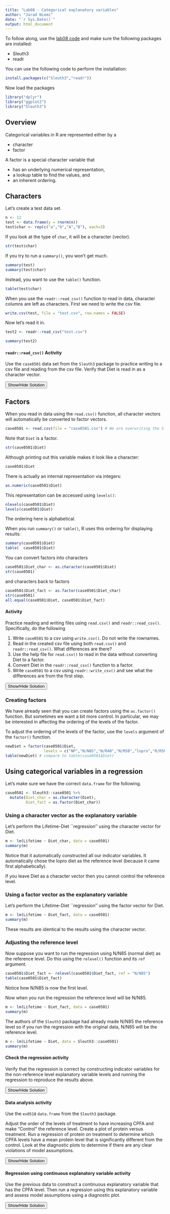 ```yaml
---
title: "Lab08 - Categorical explanatory variables"
author: "Jarad Niemi"
date: "`r Sys.Date()`"
output: html_document
---
```



To follow along, use the [lab08 code](lab08.R) and make sure the following 
packages are installed:

- Sleuth3
- readr

You can use the following code to perform the installation:

```r
install.packages(c("Sleuth3","readr"))
```

Now load the packages

```r
library("dplyr")
library("ggplot2")
library("Sleuth3")
```

## Overview

Categorical variables in R are represented either by a 

- character
- factor

A factor is a special character variable that 

- has an underlying numerical representation,
- a lookup table to find the values, and
- an inherent ordering.




## Characters

Let's create a test data set.

```r
n <- 12
test <- data.frame(y = rnorm(n))
test$char <- rep(c("a","b","A","B"), each=3)
```

If you look at the type of `char`, it will be a character (vector). 

```r
str(test$char)
```

If you try to run a `summary()`, 
you won't get much.

```r
summary(test)
summary(test$char)
```

Instead, you want to use the `table()` function.

```r
table(test$char)
```

When you use the `readr::read_csv()` function to read in data,
character columns are left as characters.
First we need to write the csv file.

```r
write.csv(test, file = "test.csv", row.names = FALSE)
```

Now let's read it in. 

```r
test2 <- readr::read_csv("test.csv")
```
```r
summary(test2)
```

#### `readr::read_csv()` Activity

Use the `case0501` data set from the `Sleuth3` package to practice 
writing to a csv file and reading from the csv file.
Verify that Diet is read in as a character vector. 

<div id="readcsv_activity_solution" style="display:none"> 
```r
write.csv(Sleuth3::case0501, file = "case0501.csv", row.names = FALSE)
tmp <- readr::read_csv("case0501.csv")
summary(tmp)
```
</div> 
<button title="Show a solution" type="button" onclick="if(document.getElementById('readcsv_activity_solution') .style.display=='none') {document.getElementById('readcsv_activity_solution') .style.display=''}else{document.getElementById('readcsv_activity_solution') .style.display='none'}">Show/Hide Solution</button>




## Factors

When you read in data using the `read.csv()` function, 
all character vectors will automatically be converted to factor vectors. 

```r
case0501 <- read.csv(file = "case0501.csv") # We are overwriting the Sleuth3::case0501 data.frame
```

Note that `Diet` is a factor. 

```r
str(case0501$Diet)
```

Although printing out this variable makes it look like a character:

```r
case0501$Diet
```

There is actually an internal representation via integers:

```r
as.numeric(case0501$Diet)
```

This representation can be accessed using `levels()`:

```r
nlevels(case0501$Diet)
levels(case0501$Diet)
```

The ordering here is alphabetical.

When you run `summary()` or `table()`, 
R uses this ordering for displaying results:

```r
summary(case0501$Diet)
table(  case0501$Diet)
```

You can convert factors into characters

```r
case0501$Diet_char <- as.character(case0501$Diet)
str(case0501)
```

and characters back to factors

```r
case0501$Diet_fact <- as.factor(case0501$Diet_char)
str(case0501)
all.equal(case0501$Diet, case0501$Diet_fact)
```


#### Activity

Practice reading and writing files using `read.csv()` and `readr::read_csv()`.
Specifically, do the following

1. Write `case0501` to a csv using `write.csv()`. Do not write the rownames.
1. Read in the created csv file using both `read.csv()` and `readr::read_csv()`. What differences are there?
1. Use the help file for `read.csv()` to read in the data without converting Diet 
to a factor.
1. Convert Diet in the `readr::read_csv()` function to a factor. 
1. Write `case0501` to a csv using `readr::write_csv()` and see what the differences are
from the first step.

<div id="readcsv2_activity_solution" style="display:none"> 
Here is what I would do
```r
# Write csv file
write.csv(case0501, file = "tmp.csv", row.names = FALSE)

# Read csv file
d  <- read.csv("tmp.csv") 
d2 <- readr::read_csv("tmp.csv") 

# Don't convert to factor when reading in
d  <- read.csv("tmp.csv", stringsAsFactors = FALSE)

# Convert Diet into a factor
d2 <- d2 %>%
  mutate(Diet = factor(Diet))

readr::write_csv(case0501, path = "tmp2.csv") # Automatically doesn't include rownames
```
Depending on your application, you may decide that `read.csv()` is what you 
typically want to use or you may decide the `readr::read_csv()` is what you 
typically want to use.
</div>
<button title="Show a solution" type="button" onclick="if(document.getElementById('readcsv2_activity_solution') .style.display=='none') {document.getElementById('readcsv2_activity_solution') .style.display=''}else{document.getElementById('readcsv2_activity_solution') .style.display='none'}">Show/Hide Solution</button>




### Creating factors

We have already seen that you can create factors using the `as.factor()` 
function. 
But sometimes we want a bit more control. 
In particular, we may be interested in affecting the ordering of the 
levels of the factor. 

To adjust the ordering of the levels of the factor, 
use the `levels` argument of the `factor()` function.

```r
newDiet = factor(case0501$Diet, 
                 levels = c("NP","N/N85","N/R40","N/R50","lopro","R/R50"))
table(newDiet) # compare to table(case0501$Diet)
```



## Using categorical variables in a regression

Let's make sure we have the correct `data.frame` for the following. 

```r
case0501 <- Sleuth3::case0501 %>%
  mutate(Diet_char = as.character(Diet),
         Diet_fact = as.factor(Diet_char))
```

### Using a character vector as the explanatory variable

Let's perform the Lifetime-Diet ``regression'' using the character vector for
Diet. 

```r
m <- lm(Lifetime ~ Diet_char, data = case0501)
summary(m)
```

Notice that it automatically constructed all our indicator variables. 
It automatically chose the lopro diet as the reference level (because it came
first alphabetically). 

If you leave Diet as a character vector then you cannot control the reference 
level. 

### Using a factor vector as the explanatory variable

Let's perform the Lifetime-Diet ``regression'' using the factor vector for
Diet. 

```r
m <- lm(Lifetime ~ Diet_fact, data = case0501)
summary(m)
```

These results are identical to the results using the character vector. 

### Adjusting the reference level

Now suppose you want to run the regression using N/N85 (normal diet) as the 
reference level. 
Do this using the `relevel()` function and its `ref` argument.

```r
case0501$Diet_fact <- relevel(case0501$Diet_fact, ref = "N/N85")
table(case0501$Diet_fact)
```

Notice how N/N85 is now the first level. 

Now  when you run the regression the reference level will be N/N85. 

```r
m <- lm(Lifetime ~ Diet_fact, data = case0501)
summary(m)
```

The authors of the `Sleuth3` package had already made N/N85 the reference level
so if you run the regression with the original data, N/N85 will be the 
reference level.

```r
m <- lm(Lifetime ~ Diet, data = Sleuth3::case0501)
summary(m)
```


#### Check the regression activity

Verify that the regression is correct by constructing indicator variables for 
the non-reference level explanatory variable levels and running the regression
to reproduce the results above.

<div id="factor_activity_solution" style="display:none"> 
```r
d <- case0501 %>% 
  mutate(X1 = Diet == "N/N85",
         X2 = Diet == "N/R40",
         X3 = Diet == "N/R50",
         X4 = Diet == "R/R50",
         X5 = Diet == "lopro")

m2 <- lm(Lifetime ~ X1+X2+X3+X4+X5, data = d)
summary(m2)
```
</div> 
<button title="Show a solution" type="button" onclick="if(document.getElementById('factor_activity_solution') .style.display=='none') {document.getElementById('factor_activity_solution') .style.display=''}else{document.getElementById('factor_activity_solution') .style.display='none'}">Show/Hide Solution</button>



#### Data analysis activity 

Use the `ex0518` `data.frame` from the `Sleuth3` package.

Adjust the order of the levels of treatment to have increasing CPFA and make
"Control" the reference level. 
Create a plot of protein versus treatment. 
Run a regression of protein on treatment to determine which CPFA levels have 
a mean protein level that is significantly different from the control. 
Look at the diagnostic plots to determine if there are any clear violations of
model assumptions.


<div id="data_analysis_activity_solution" style="display:none"> 

Get the data and adjust the levels of treatment. 

```r
d <- Sleuth3::ex0518 %>%
  mutate(Treatment = factor(Treatment, 
                            levels = c("Control","CPFA50","CPFA150",
                                       "CPFA300","CPFA450","CPFA600")))
```

Now create the plot.

```r
library(ggplot2)
ggplot(d, aes(Treatment, Protein)) +
  geom_jitter(height=0, width=.25) +
  theme_bw()
```

Notice that the ordering on the x-axis is according to the ordering of the 
levels of treatment. 

Now run the regression. 

```r
m <- lm(Protein ~ Treatment, data = d)
summary(m)
```

Based on this regression analysis, CPFA levels at 300 or above have 
significantly different mean protein levels. 

Finally look at the diagnostic plots.

```r
opar = par(mfrow=c(2,3))
plot(m, 1:6, ask=FALSE)
par(opar)
```

There is no clear violation here. 

</div> 
<button title="Show a solution" type="button" onclick="if(document.getElementById('data_analysis_activity_solution') .style.display=='none') {document.getElementById('data_analysis_activity_solution') .style.display=''}else{document.getElementById('data_analysis_activity_solution') .style.display='none'}">Show/Hide Solution</button>


#### Regression using continuous explanatory variable activity

Use the previous data to construct a continuous explanatory variable that has 
the CPFA level. 
Then run a regression using this explanatory variable and assess model 
assumptions using a diagnostic plot. 

<div id="data_analysis2_activity_solution" style="display:none"> 

I'm not necessarily expecting you to come up with this approach that uses 
`gsub()` and `as.numeric()`. 

```r
d <- d %>%
  mutate(cpfa = as.numeric(gsub("CPFA","", Treatment)),
         cpfa = ifelse(Treatment == "Control", 0, cpfa))
summary(d)
```

Run the regression 

```r
m <- lm(Protein ~ cpfa, data = d)

opar = par(mfrow=c(2,3))
plot(m, 1:6, ask = FALSE)
par(opar)

plot(d$cpfa, m$residuals)
```
</div> 
<button title="Show a solution" type="button" onclick="if(document.getElementById('data_analysis2_activity_solution') .style.display=='none') {document.getElementById('data_analysis2_activity_solution') .style.display=''}else{document.getElementById('data_analysis2_activity_solution') .style.display='none'}">Show/Hide Solution</button>


